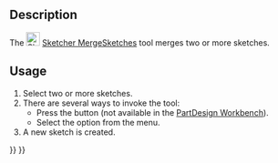 <languages/>

{{Docnav
|[[Sketcher_ValidateSketch|Validate Sketch]]
|[[Sketcher_MirrorSketch|Mirror Sketch]]
|[[Sketcher_Workbench|Sketcher]]
|IconL=Sketcher_ValidateSketch.svg
|IconR=Sketcher_MirrorSketch.svg‎
|IconC=Workbench_Sketcher.svg
}}

{{GuiCommand
|Name=Sketcher MergeSketches
|MenuLocation=Sketch → Merge Sketches
|Workbenches=[[Sketcher_Workbench|Sketcher]], [[PartDesign_Workbench|PartDesign]]
|Version=0.15
}}

==Description==

The [[Image:Sketcher_MergeSketches.svg|24px]] [[Sketcher_MergeSketches|Sketcher MergeSketches]] tool merges two or more sketches.

==Usage==

# Select two or more sketches.
# There are several ways to invoke the tool:
#* Press the {{Button|[[Image:Sketcher_MergeSketches.svg|16px]] [[Sketcher_MergeSketches|Merge Sketches]]}} button (not available in the [[PartDesign_Workbench|PartDesign Workbench]]).
#* Select the {{MenuCommand|Sketch → [[Image:Sketcher_MergeSketches.svg|16px]] Merge Sketches}} option from the menu.
# A new sketch is created.


{{Docnav
|[[Sketcher_ValidateSketch|Validate Sketch]]
|[[Sketcher_MirrorSketch|Mirror Sketch]]
|[[Sketcher_Workbench|Sketcher]]
|IconL=Sketcher_ValidateSketch.svg
|IconR=Sketcher_MirrorSketch.svg‎
|IconC=Workbench_Sketcher.svg
}}

{{Sketcher_Tools_navi{{#translation:}}}}
{{Userdocnavi{{#translation:}}}}